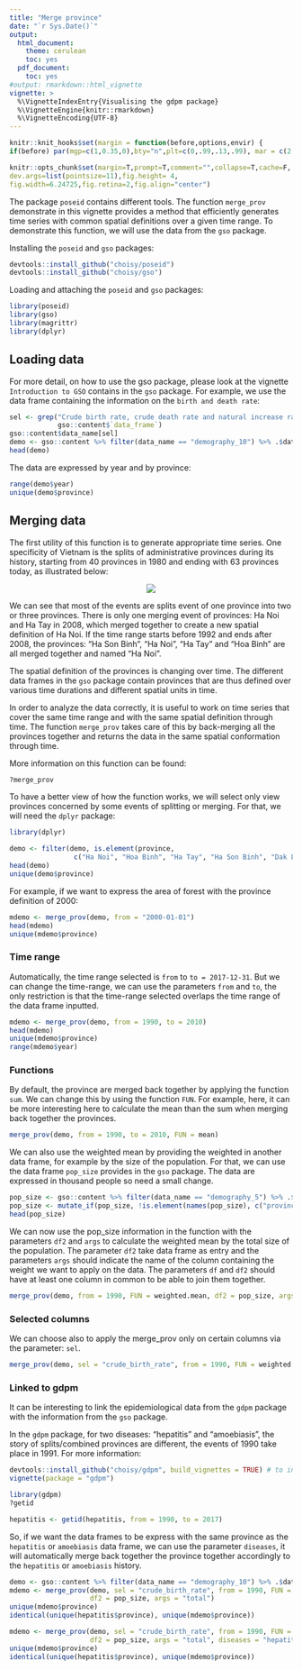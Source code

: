 ```yaml
---
title: "Merge province"
date: "`r Sys.Date()`"
output:
  html_document:
    theme: cerulean
    toc: yes
  pdf_document:
    toc: yes
#output: rmarkdown::html_vignette
vignette: >
  %\VignetteIndexEntry{Visualising the gdpm package}
  %\VignetteEngine{knitr::rmarkdown}
  %\VignetteEncoding{UTF-8}
---
```


```r
knitr::knit_hooks$set(margin = function(before,options,envir) {
if(before) par(mgp=c(1,0.35,0),bty="n",plt=c(0,.99,.13,.99), mar = c(2,2,3,2), xpd = TRUE) else NULL })

knitr::opts_chunk$set(margin=T,prompt=T,comment="",collapse=T,cache=F, bty="n",
dev.args=list(pointsize=11),fig.height= 4,
fig.width=6.24725,fig.retina=2,fig.align="center")
```

The package `poseid` contains different tools. The function `merge_prov` demonstrate in this vignette provides a method that efficiently generates time series with common spatial definitions over a given time range.
To demonstrate this function, we will use the data from the `gso` package.

Installing the `poseid` and `gso` packages:

```r
devtools::install_github("choisy/poseid")
devtools::install_github("choisy/gso")
```

Loading and attaching the `poseid` and `gso` packages:

```r
library(poseid)
library(gso)
library(magrittr)
library(dplyr)
```

## Loading data

For more detail, on how to use the gso package, please look at the vignette `Introduction to GSO` contains in the `gso` package.
For example, we use the data frame containing the information on the `birth and death rate`:

```r
sel <- grep("Crude birth rate, crude death rate and natural increase rate by province", 
            gso::content$`data_frame`)
gso::content$data_name[sel]
demo <- gso::content %>% filter(data_name == "demography_10") %>% .$data %>% .[[1]]
head(demo)
```

The data are expressed by year and by province:

```r
range(demo$year)
unique(demo$province)
```

## Merging data

The first utility of this function is to generate appropriate time series. One specificity of Vietnam is the splits of administrative provinces during its history, starting from 40 provinces in 1980 and ending with 63 provinces today, as illustrated below:

<center>![](splits.png)</center>

We can see that most of the events are splits event of one province into two or three provinces. There is only one merging event of provinces: Ha Noi and Ha Tay in 2008, which merged together to create a new spatial definition of Ha Noi. If the time range starts before 1992 and ends after 2008, the provinces: "Ha Son Binh", "Ha Noi", "Ha Tay" and "Hoa Binh" are all merged together and named "Ha Noi".

The spatial definition of the provinces is changing over time. The different data frames in the `gso` package contain provinces that are thus defined over various time durations and different spatial units in time.

In order to analyze the data correctly, it is useful to work on time series that cover the same time range and with the same spatial definition through time. 
The function `merge_prov` takes care of this by back-merging all the provinces together and returns the data in the same spatial conformation through time.

More information on this function can be found: 

```r
?merge_prov
```

To have a better view of how the function works, we will select only view provinces concerned by some events of splitting or merging.
For that, we will need the `dplyr` package:

```r
library(dplyr)
```

```r
demo <- filter(demo, is.element(province, 
                c("Ha Noi", "Hoa Binh", "Ha Tay", "Ha Son Binh", "Dak Lak", "Dak Nong")) == TRUE)
head(demo)
unique(demo$province)
```

For example, if we want to express the area of forest with the province definition of 2000:

```r
mdemo <- merge_prov(demo, from = "2000-01-01")
head(mdemo)
unique(mdemo$province)
```

### Time range

Automatically, the time range selected is `from` to `to = 2017-12-31`. But we can change the time-range, we can use the parameters `from` and `to`, the only restriction is that the time-range selected overlaps the time range of the data frame inputted. 

```r
mdemo <- merge_prov(demo, from = 1990, to = 2010)
head(mdemo)
unique(mdemo$province)
range(mdemo$year)
```

### Functions

By default, the province are merged back together by applying the function `sum`. We can change this by using the function `FUN`. 
For example, here, it can be more interesting here to calculate the mean than the sum when merging back together the provinces. 

```r
merge_prov(demo, from = 1990, to = 2010, FUN = mean)
```

We can also use the weighted mean by providing the weighted in another data frame, for example by the size of the population. 
For that, we can use the data frame `pop_size` provides in the `gso` package. The data are expressed in thousand people so need a small change.

```r
pop_size <- gso::content %>% filter(data_name == "demography_5") %>% .$data %>% .[[1]]
pop_size <- mutate_if(pop_size, !is.element(names(pop_size), c("province", "year")), funs(1000 * .))
head(pop_size)
```

We can now use the pop_size information in the function with the parameters `df2` and `args` to calculate the weighted mean by the total size of the population.
The parameter `df2` take data frame as entry and the parameters `args` should indicate the name of the column containing the weight we want to apply on the data. 
The parameters `df` and `df2` should have at least one column in common to be able to join them together. 

```r
merge_prov(demo, from = 1990, FUN = weighted.mean, df2 = pop_size, args = "total")
```

### Selected columns

We can choose also to apply the merge_prov only on certain columns via the parameter: `sel`. 

```r
merge_prov(demo, sel = "crude_birth_rate", from = 1990, FUN = weighted.mean, df2 = pop_size, args = "total") 
```

### Linked to gdpm

It can be interesting to link the epidemiological data from the `gdpm` package with the information from the `gso` package.  

In the `gdpm` package, for two diseases: "hepatitis" and "amoebiasis", the story of splits/combined provinces are different, the events of 1990 take place in 1991.
For more information:
```r
devtools::install_github("choisy/gdpm", build_vignettes = TRUE) # to install the gdpm package
vignette(package = "gdpm")
```
```r
library(gdpm)
?getid
```

```r
hepatitis <- getid(hepatitis, from = 1990, to = 2017)
```

So, if we want the data frames to be express with the same province as the `hepatitis` or `amoebiasis` data frame, we can use the parameter `diseases`, it will automatically merge back together the province together accordingly to the `hepatitis` or `amoebiasis` history.

```r
demo <- gso::content %>% filter(data_name == "demography_10") %>% .$data %>% .[[1]]
mdemo <- merge_prov(demo, sel = "crude_birth_rate", from = 1990, FUN = weighted.mean,
                    df2 = pop_size, args = "total") 
unique(mdemo$province)
identical(unique(hepatitis$province), unique(mdemo$province))
```

```r
mdemo <- merge_prov(demo, sel = "crude_birth_rate", from = 1990, FUN = weighted.mean,
                    df2 = pop_size, args = "total", diseases = "hepatitis") 
unique(mdemo$province)
identical(unique(hepatitis$province), unique(mdemo$province))
```

